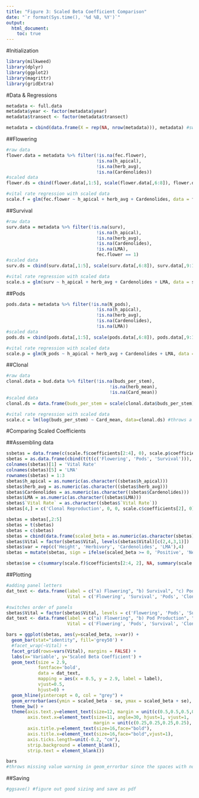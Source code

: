 ```yaml
---
title: "Figure 3: Scaled Beta Coefficient Comparison"
date: "`r format(Sys.time(), '%d %B, %Y')`"
output: 
  html_document:
    toc: true
---
```


#Initialization
```r
library(milkweed)
library(dplyr)
library(ggplot2)
library(magrittr)
library(gridExtra)
```

#Data & Regressions

```r
metadata <- full.data
metadata$year <- factor(metadata$year)
metadata$transect <- factor(metadata$transect)

metadata = cbind(data.frame(X = rep(NA, nrow(metadata))), metadata) #switch on if indeces are not matching when creating scaled dataframes later on, arises from the occasional addition or removal of the X dummy variable column.
```

##Flowering
```r
#raw data
flower.data = metadata %>% filter(!is.na(fec.flower),
                                  !is.na(h_apical),
                                  !is.na(herb_avg),
                                  !is.na(Cardenolides))
#scaled data
flower.ds = cbind(flower.data[,1:5], scale(flower.data[,6:8]), flower.data[,9:12], flower.data[,13:15], scale(flower.data[,16:26]))

#vital rate regression with scaled data
scale.f = glm(fec.flower ~ h_apical + herb_avg + Cardenolides, data = flower.ds, family = binomial(link = 'logit'))
```

##Survival
```r
#raw data
surv.data = metadata %>% filter(!is.na(surv),
                                  !is.na(h_apical),
                                  !is.na(herb_avg),
                                  !is.na(Cardenolides),
                                  !is.na(LMA),
                                  fec.flower == 1)
#scaled data
surv.ds = cbind(surv.data[,1:5], scale(surv.data[,6:8]), surv.data[,9:12], surv.data[,13:15], scale(surv.data[,16:26]))

#vital rate regression with scaled data
scale.s = glm(surv ~ h_apical + herb_avg + Cardenolides + LMA, data = surv.ds, family = binomial(link = 'logit'))
```

##Pods
```r
pods.data = metadata %>% filter(!is.na(N_pods),
                                  !is.na(h_apical),
                                  !is.na(herb_avg),
                                  !is.na(Cardenolides),
                                  !is.na(LMA))
#scaled data
pods.ds = cbind(pods.data[,1:5], scale(pods.data[,6:8]), pods.data[,9:12], pods.data[,13:15], scale(pods.data[,16:26]))

#vital rate regression with scaled data
scale.p = glm(N_pods ~ h_apical + herb_avg + Cardenolides + LMA, data = pods.ds, family = poisson(link='log'))
```

##Clonal
```r
#raw data
clonal.data = bud.data %>% filter(!is.na(buds_per_stem),
                                       !is.na(herb_mean),
                                       !is.na(Card_mean))
#scaled data
clonal.ds = data.frame(buds_per_stem = scale(clonal.data$buds_per_stem), Card_mean = scale(clonal.data$Card_mean))

#vital rate regression with scaled data
scale.c = lm(log(buds_per_stem) ~ Card_mean, data=clonal.ds) #throws a NaN warning, but seems harmless
```

#Comparing Scaled Coefficients

##Assembling data
```r
ssbetas = data.frame(c(scale.f$coefficients[2:4], 0), scale.p$coefficients[2:5], scale.s$coefficients[2:5])
sbetas = as.data.frame(cbind(t(t(c('Flowering', 'Pods', 'Survival'))), t(ssbetas)))
colnames(sbetas)[1] = 'Vital Rate'
colnames(sbetas)[5] = 'LMA'
rownames(sbetas) = 1:3
sbetas$h_apical = as.numeric(as.character((sbetas$h_apical)))
sbetas$herb_avg = as.numeric(as.character((sbetas$herb_avg)))
sbetas$Cardenolides = as.numeric(as.character((sbetas$Cardenolides)))
sbetas$LMA = as.numeric(as.character((sbetas$LMA)))
sbetas$`Vital Rate` = as.character((sbetas$`Vital Rate`))
sbetas[4,] = c('Clonal Reproduction', 0, 0, scale.c$coefficients[2], 0)  ## hardcoded to only show cardenolides, since that is the only cofficient in our model (sans intercept)

sbetas = sbetas[,2:5]
sbetas = t(sbetas)
sbetas = c(sbetas)
sbetas = cbind(data.frame(scaled_beta = as.numeric(as.character(sbetas))), data.frame(Vital = c(rep('Flowering', 4), rep('Pods', 4), rep('Survival', 4), rep('Clonal Reproduction', 4))))
sbetas$Vital = factor(sbetas$Vital, levels(sbetas$Vital)[c(2,4,3,1)])
sbetas$var = rep(c('Height', 'Herbivory', 'Cardenolides', 'LMA'),4)
sbetas = mutate(sbetas, sign = ifelse(scaled_beta >= 0, 'Positive', 'Negative'))

sbetas$se = c(summary(scale.f)$coefficients[2:4, 2], NA, summary(scale.p)$coefficients[2:5, 2], summary(scale.s)$coefficients[2:5, 2], NA, NA, summary(scale.c)$coefficients[2,2], NA)
```

##Plotting
```r
#adding panel letters
dat_text <- data.frame(label = c("a) Flowering", "b) Survival", "c) Pod Production", "d) Clonal Reproduction"),
                       Vital = c('Flowering', 'Survival', 'Pods', 'Clonal Reproduction'))

#switches order of panels
sbetas$Vital = factor(sbetas$Vital, levels = c('Flowering', 'Pods', 'Survival', 'Clonal Reproduction'), ordered = T) 
dat_text <- data.frame(label = c("a) Flowering", "b) Pod Production", "c) Survival", "d) Clonal Reproduction"),
                       Vital = c('Flowering', 'Pods', 'Survival', 'Clonal Reproduction'))

bars = ggplot(sbetas, aes(y=scaled_beta, x=var)) + 
  geom_bar(stat="identity", fill='grey50') +
  #facet_wrap(~Vital) + 
  facet_grid(rows=vars(Vital), margins = FALSE) +
  labs(x='Variable', y='Scaled Beta Coefficient') +
  geom_text(size = 2.9,
            fontface='bold',
            data = dat_text,
            mapping = aes(x = 0.5, y = 2.9, label = label),
            vjust=0.5,
            hjust=0) +
  geom_hline(yintercept = 0, col = "grey") + 
  geom_errorbar(aes(ymin = scaled_beta - se, ymax = scaled_beta + se), width = 0.2) +
  theme_bw() + 
  theme(axis.text.y=element_text(size=12, margin = unit(c(0.5,0.5,0.5,0.5), 'cm')),
        axis.text.x=element_text(size=11, angle=30, hjust=1, vjust=1,
                                 margin = unit(c(0.25,0.25,0.25,0.25), 'cm')),
        axis.title.y=element_text(size=16,face="bold"),
        axis.title.x=element_text(size=16,face="bold",vjust=1),
        axis.ticks.length=unit(-0.2, "cm"),
        strip.background = element_blank(),
        strip.text = element_blank())

bars
#throws missing value warning in geom_errorbar since the spaces with no column have no errorbar
```

##Saving
```r
#ggsave() #figure out good sizing and save as pdf
```

